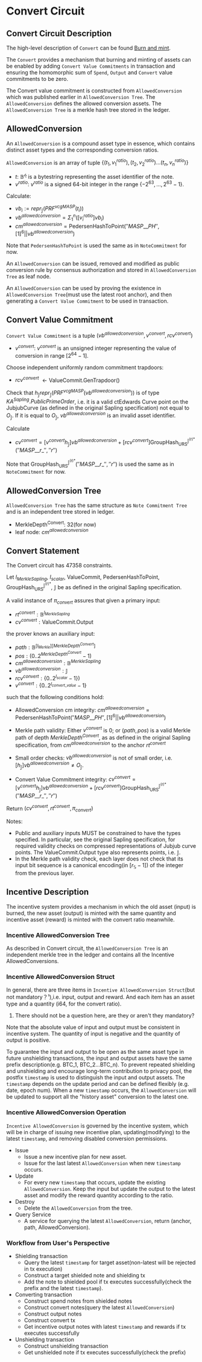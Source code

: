 # Convert Circuit

## Convert Circuit Description
The high-level description of `Convert` can be found [Burn and mint](./burn-and-mint.html).

The `Convert` provides a mechanism that burning and minting of assets can be 
enabled by adding `Convert Value Commitments` in transaction and ensuring the homomorphic sum of `Spend`, `Output` and `Convert` value commitments to be zero.

The Convert value commitment is constructed from `AllowedConversion` which was published earlier in `AllowedConversion Tree`. The `AllowedConversion` defines the allowed conversion assets. The `AllowedConversion Tree` is a merkle hash tree stored in the ledger.

## AllowedConversion
An `AllowedConversion` is a compound asset type in essence, which contains distinct asset types and the corresponding conversion ratios.

`AllowedConversion` is an array of tuple $\{(t_1, v_1^{ratio}),(t_2, v_2^{ratio})...(t_n, v_n^{ratio})\}$
* $t$: $\mathbb{B}^{\mathcal{l}_t}$ is a bytestring representing the asset identifier of the note.
* $v^{ratio}$: $v^{ratio}$ is a signed 64-bit integer in the range $\{−2^{63}
  ,\dots, 2^{63} − 1\}$.

Calculate:
 
* $vb_i := repr_{\mathbb{J}}(PRF^{vcgMASP}(t_i))$
* $vb^{allowedconversion} = \Sigma_1^n([v_i^{ratio}]vb_i)$
* $cm^{allowedconversion} = \mathsf{PedersenHashToPoint}(''MASP\_\_PH'', [1]^6||vb^{allowedconversion})$

Note that `PedersenHashToPoint` is used the same as in `NoteCommitment` for now.

An `AllowedConversion` can be issued, removed and modified as public conversion rule by consensus authorization and stored in `AllowedConversion Tree` as leaf node.

An `AllowedConversion` can be used by proving the existence in `AllowedConversion Tree`(must use the latest root anchor), and then generating a `Convert Value Commitment` to be used in transaction.

## Convert Value Commitment
`Convert Value Commitment` is a tuple $(vb^{allowedconversion}, v^{convert}, rcv^{convert})$
* $v^{convert}$: $v^{convert}$ is an unsigned integer representing the value 
  of conversion in range $[2^{64} − 1]$.

Choose independent uniformly random commitment trapdoors:
* $rcv^{convert}$ $\leftarrow \mathsf{ValueCommit}\mathsf{.GenTrapdoor}()$

Check that $h_\mathbb{J}repr_{\mathbb{J}}(PRF^{vcgMASP}(vb^{allowedconversion}))$ is of type $KA^{Sapling}.PublicPrimeOrder$, i.e. it is a valid ctEdwards Curve point on the JubjubCurve (as defined in the original Sapling specification) not equal to $O_{\mathbb{J}}$.  If it is equal to $O_{\mathbb{J}}$, $vb^{allowedconversion}$ is an invalid asset identifier.

Calculate
* $cv^{convert} = [v^{convert} h_\mathbb{J}]vb^{allowedconversion} + [rcv^{convert}]\mathsf{GroupHash}_{\mathsf{URS}}^{\mathsf{\mathbb{J}^{(r)*}}}(''MASP\_\_r\_'',''r'')$

Note that $\mathsf{GroupHash}_{\mathsf{URS}}^{\mathsf{\mathbb{J}^{(r)*}}}(''MASP\_\_r\_'',''r'')$ is used the same as in `NoteCommitment` for now.


## AllowedConversion Tree
`AllowedConversion Tree` has the same structure as `Note Commitment Tree` and is an independent tree stored in ledger.
* $\mathsf{MerkleDepth^{Convert}}$: 32(for now)
* leaf node: $cm^{allowedconversion}$

## Convert Statement 
The Convert circuit has 47358 constraints.

Let $l_{MerkleSapling}$, $l_{scalar}$, $\mathsf{ValueCommit}$, $\mathsf{PedersenHashToPoint}$, $\mathsf{GroupHash}_{\mathsf{URS}}^{\mathsf{\mathbb{J}^{(r)*}}}$, $\mathbb{J}$  be as defined in the original Sapling specification.

A valid instance of $\pi_{convert}$ assures that given a primary input:
* $rt^{convert}: \mathbb{B}^{l_{MerkleSapling}}$
* $cv^{convert}: \mathsf{ValueCommit.Output}$

the prover knows an auxiliary input:
* $path: \mathbb{B}^{[l_{Merkle}][MerkleDepth^{Convert}]}$
* $pos: (0..2^{MerkleDepth^{Convert}}-1)$
* $cm^{allowedconversion}: \mathbb{B}^{MerkleSapling}$
* $vb^{allowedconversion}: \mathbb{J}$
* $rcv^{convert}: \{0..2^{l_{scalar}}-1\})$
* $v^{convert}: \{0..2^{l_{convert\_value}}-1\}$

such that the following conditions hold:
* AllowedConversion cm integrity: $cm^{allowedconversion} = \mathsf{PedersenHashToPoint}(''MASP\_\_PH'', [1]^6||vb^{allowedconversion})$

* Merkle path validity: Either $v^{convert}$ is 0; or $(path, pos)$ is a valid Merkle path of depth $MerkleDepth^{Convert}$, as as defined in the original Sapling specification, from $cm^{allowedconversion}$ to the anchor $rt^{convert}$

* Small order checks: $vb^{allowedconversion}$ is not of small order, i.e.$[h_\mathbb{J}]vb^{allowedconversion} \neq O_\mathbb{J}$.

* Convert Value Commitment integrity: $cv^{convert} = [v^{convert} h_\mathbb{J}]vb^{allowedconversion} + [rcv^{convert}]\mathsf{GroupHash}_{\mathsf{URS}}^{\mathsf{\mathbb{J}^{(r)*}}}(''MASP\_\_r\_'',''r'')$

Return $(cv^{convert}, rt^{convert},\pi_{convert})$

Notes: 
* Public and auxiliary inputs MUST be constrained to have the types specified. In particular, see the original Sapling specification, for required validity checks on compressed representations of Jubjub curve points. The ValueCommit.Output type also represents points, i.e. $\mathbb{J}$.
* In the Merkle path validity check, each layer does not check that its 
  input bit sequence is a canonical encoding(in $[r_{\mathbb{S}} − 1]$) of 
  the integer from the previous layer.

## Incentive Description

The incentive system provides a mechanism in which the old asset (input) is burned, the new asset (output) is minted with the same quantity and incentive asset (reward) is minted with the convert ratio meanwhile.

### Incentive AllowedConversion Tree
As described in Convert circuit, the `AllowedConversion Tree` is an independent merkle tree in the ledger and contains all the Incentive AllowedConversions.

### Incentive AllowedConversion Struct
In general, there are three items in `Incentive AllowedConversion Struct`(but not mandatory？¹),i.e. input, output and reward. And each item has an asset type and a quantity (i64, for the convert ratio).
1. There should not be a question here, are they or aren't they mandatory?

Note that the absolute value of input and output must be consistent in incentive system. The quantity of input is negative and the quantity of output is positive.

To guarantee the input and output to be open as the same asset type in 
future unshielding transactions, the input and output assets have the same 
prefix description(e.g. BTC_1, BTC_2...BTC_n). To prevent repeated 
shielding and unshielding and encourage long-term contribution to privacy 
pool, the postfix `timestamp` is used to distinguish the input and output 
assets. The `timestamp` depends on the update period and can be defined 
flexibly (e.g. date, epoch num). When a new `timestamp` occurs, the 
`AllowedConversion` will be updated to support all the "history asset" conversion to the latest one.  

### Incentive AllowedConversion Operation
`Incentive AllowedConversion` is governed by the incentive system, which 
will be in charge of issuing new incentive plan, updating(modifying) to the latest 
`timestamp`, and removing disabled conversion permissions.

* Issue 
    * Issue a new incentive plan for new asset. 
    * Issue for the last latest `AllowedConversion` when new `timestamp` occurs.
* Update
    * For every new `timestamp` that occurs, update the existing 
      `AllowedConversion`. Keep the input but update the output to the latest 
      asset and modify the reward quantity according to the ratio. 
* Destroy
    * Delete the `AllowedConversion` from the tree.
* Query Service
    * A service for querying the latest `AllowedConversion`, return (anchor, path, AllowedConversion).


### Workflow from User's Perspective 
* Shielding transaction 
    * Query the latest `timestamp` for target asset(non-latest will be rejected in tx execution)
    * Construct a target shielded note and shielding tx 
    * Add the note to shielded pool if tx executes successfully(check the prefix and the latest `timestamp`).
* Converting transaction
    * Construct spend notes from shielded notes 
    * Construct convert notes(query the latest `AllowedConversion`)
    * Construct output notes
    * Construct convert tx
    * Get incentive output notes with latest `timestamp` and rewards if tx executes successfully
* Unshielding transaction 
    * Construct unshielding transaction
    * Get unshielded note if tx executes successfully(check the prefix)

